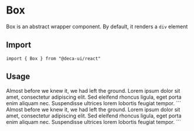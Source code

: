 
# Box
Box is an abstract wrapper component. By default, it renders a `div` element

## Import
```
import { Box } from "@deca-ui/react"
```

## Usage
<ComponentWrapper>
  <Box
    css={{
      fontFamily: '$normal',
      bg: "$primary",
      color: '$white',
      width: 'calc($35 * 1.75)',
      p: '$4',
      br: '$md',
    }}
  >
    <Text as="h4" css={{mb: "$1"}}>Almost before we knew it, we had left the ground.</Text>
    <Text> Lorem ipsum dolor sit amet, consectetur adipiscing elit. Sed eleifend rhoncus ligula, eget porta enim aliquam nec. Suspendisse ultrices lorem lobortis feugiat tempor. </Text>
  </Box>
</ComponentWrapper>
```
  <Box
    css={{
      fontFamily: '$normal',
      bg: '$primary',
      color: '$white',
      width: 'calc($35 * 1.75)',
      p: '$4',
      br: '$lg',
      linearGradient: '20deg, $blue900, $blue500',
    }}
  >
    <Text as="h4" css={{mb: "$1"}}>
      Almost before we knew it, we had left the ground.
    </Text>
    <Text>
      Lorem ipsum dolor sit amet, consectetur adipiscing elit.
      Sed eleifend rhoncus ligula, eget porta enim aliquam nec.
      Suspendisse ultrices lorem lobortis feugiat tempor.
    </Text>
  </Box>
```

